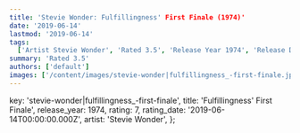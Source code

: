 ```yaml
---
title: 'Stevie Wonder: Fulfillingness' First Finale (1974)'
date: '2019-06-14'
lastmod: '2019-06-14'
tags:
  ['Artist Stevie Wonder', 'Rated 3.5', 'Release Year 1974', 'Release Decade 1970']
summary: 'Rated 3.5'
authors: ['default']
images: ['/content/images/stevie-wonder|fulfillingness_-first-finale.jpg']
---
```


  key: 'stevie-wonder|fulfillingness_-first-finale',
  title: 'Fulfillingness' First Finale',
  release_year: 1974,
  rating: 7,
  rating_date: '2019-06-14T00:00:00.000Z',
  artist: 'Stevie Wonder',
};

<MusicRating data={data} />
